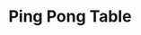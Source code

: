 ---
title: "Ping Pong Table"
meta_title: "Ping Pong Table craft"
description: "Craft de Ping Pong Table"
rank: "d"
draft: false
name: "Ping Pong Table"
recipe_img: "https://wiki.pokexgames.com/images/0/0f/Ping_Pong_Table1.png"
level: 26
craft_time: 900
result: 1
value_npc: 1
ingredients:
  - name: "Blue Ball"
    quantity: 6
    item_img: "https://wiki.pokexgames.com/images/7/7f/Blue_Ball.png"
    value_npc: 1
  - name: "Planks"
    quantity: 6
    item_img: "https://wiki.pokexgames.com/images/b/b9/Planks.png"
    value_npc: 1
---